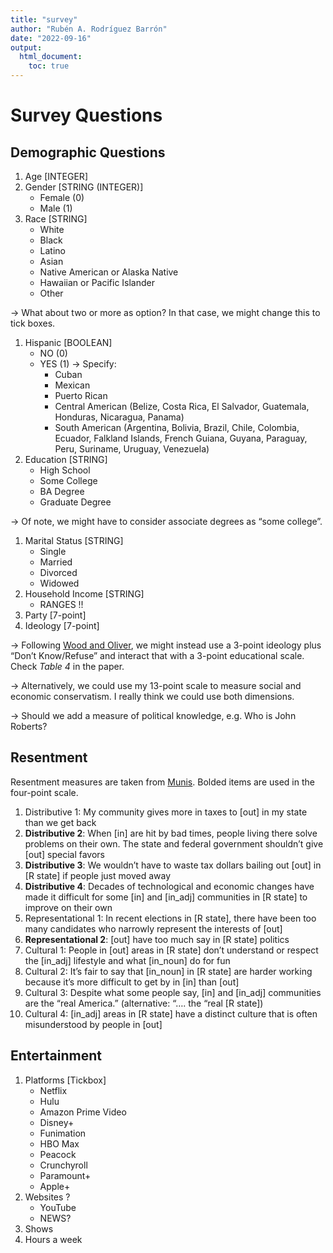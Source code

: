 ```yaml
---
title: "survey"
author: "Rubén A. Rodríguez Barrón"
date: "2022-09-16"
output:
  html_document:
    toc: true
---
```

# Survey Questions

## Demographic Questions
1. Age [INTEGER]
1. Gender [STRING (INTEGER)]
    - Female (0)
    - Male (1)
1. Race [STRING]
    - White
    - Black
    - Latino
    - Asian
    - Native American or Alaska Native
    - Hawaiian or Pacific Islander
    - Other

$\rightarrow$ What about two or more as option? In that case, we might change this to tick boxes. 

1. Hispanic [BOOLEAN]
    - NO (0)
    - YES (1) $\rightarrow$ Specify: 
      - Cuban
      - Mexican
      - Puerto Rican
      - Central American (Belize, Costa Rica, El Salvador, Guatemala, Honduras, Nicaragua, Panama)
      - South American (Argentina, Bolivia, Brazil, Chile, Colombia, Ecuador, Falkland Islands, French Guiana, Guyana, Paraguay, Peru, Suriname, Uruguay, Venezuela)

1. Education [STRING]
    - High School
    - Some College
    - BA Degree
    - Graduate Degree

$\rightarrow$ Of note, we might have to consider associate degrees as “some college”. 

1. Marital Status [STRING]
    - Single
    - Married
    - Divorced
    - Widowed
1. Household Income [STRING]
    - RANGES !!
1. Party [7-point]
1. Ideology [7-point]

$\rightarrow$ Following [Wood and Oliver](https://doi.org/10.1093/poq/nfs045), we might instead use a 3-point ideology plus "Don't Know/Refuse" and interact that with a 3-point educational scale. Check _Table 4_ in the paper. 

$\rightarrow$ Alternatively, we could use my 13-point scale to measure social and economic conservatism. I really think we could use both dimensions.  

$\rightarrow$ Should we add a measure of political knowledge, e.g. Who is John Roberts?

## Resentment

Resentment measures are taken from [Munis](https://doi.org/10.1007/s11109-020-09641-2). Bolded items are used in the four-point scale. 


1. Distributive 1: My community gives more in taxes to [out] in my state than we get back
1. **Distributive 2**: When [in] are hit by bad times, people living there solve problems on their own. The state and federal government shouldn’t give [out] special favors
1. **Distributive 3**: We wouldn’t have to waste tax dollars bailing out [out] in [R state] if people just moved away
1. **Distributive 4**: Decades of technological and economic changes have made it difficult for some [in] and [in_adj] communities in [R state] to improve on their own
1. Representational 1: In recent elections in [R state], there have been too many candidates who narrowly represent the interests of [out]
1. **Representational 2**: [out] have too much say in [R state] politics
1. Cultural 1: People in [out] areas in [R state] don’t understand or respect the [in_adj] lifestyle and what [in_noun] do for fun	 
1. Cultural 2: It’s fair to say that [in_noun] in [R state] are harder working because it’s more difficult to get by in [in] than [out]	 
1. Cultural 3: Despite what some people say, [in] and [in_adj] communities are the “real America.” (alternative: “…. the “real [R state]) 
1. Cultural 4: [in_adj] areas in [R state] have a distinct culture that is often misunderstood by people in [out]

## Entertainment

1. Platforms [Tickbox]
    - Netflix
    - Hulu
    - Amazon Prime Video
    - Disney+
    - Funimation
    - HBO Max
    - Peacock
    - Crunchyroll
    - Paramount+
    - Apple+

1. Websites ?
    - YouTube
    - NEWS?
1. Shows
1. Hours a week

